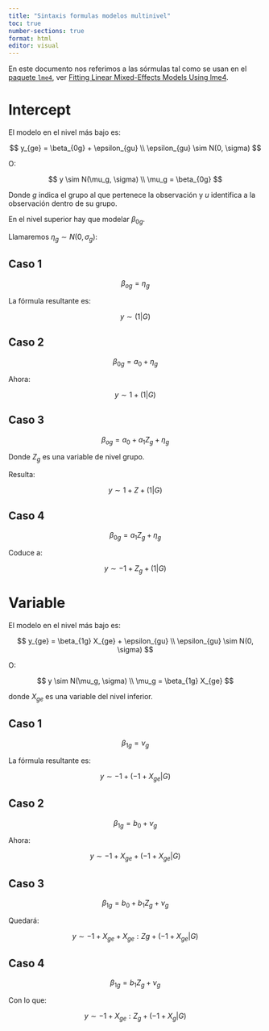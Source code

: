 ```yaml
---
title: "Sintaxis formulas modelos multinivel"
toc: true
number-sections: true
format: html
editor: visual
---
```


En este documento nos referimos a las sórmulas tal como se usan en el [paquete `lme4`](https://cran.r-project.org/web/packages/lme4/index.html), ver [Fitting Linear Mixed-Effects Models Using lme4](https://cran.r-project.org/web/packages/lme4/vignettes/lmer.pdf).

# Intercept

El modelo en el nivel más bajo es:

$$
y_{ge} = \beta_{0g} + \epsilon_{gu} \\
\epsilon_{gu} \sim N(0, \sigma)
$$

O:

$$
y \sim N(\mu_g, \sigma) \\
\mu_g = \beta_{0g}
$$

Donde $g$ indica el grupo al que pertenece la observación y $u$ identifica a la observación dentro de su grupo.

En el nivel superior hay que modelar $\beta_{0g}$.

Llamaremos $\eta_g \sim N(0, \sigma_g)$:

## Caso 1

$$
\beta_{og} = \eta_{g}
$$

La fórmula resultante es:

$$
y \sim (1|G)
$$

## Caso 2

$$
\beta_{0g} = a_0 + \eta_g  
$$

Ahora:

$$
y \sim 1 + (1|G)
$$

## Caso 3

$$
\beta_{og} = a_0 + a_1 Z_g + \eta_{g}
$$

Donde $Z_g$ es una variable de nivel grupo.

Resulta:

$$
y \sim 1+Z + (1|G) 
$$

## Caso 4

$$
\beta_{0g} = a_1 Z_g + \eta_g
$$

Coduce a:

$$
y \sim -1 + Z_g + (1 | G)
$$

# Variable

El modelo en el nivel más bajo es:

$$
y_{ge} = \beta_{1g} X_{ge} + \epsilon_{gu} \\
\epsilon_{gu} \sim N(0, \sigma)
$$

O:

$$
y \sim N(\mu_g, \sigma) \\
\mu_g = \beta_{1g} X_{ge}
$$

donde $X_{ge}$ es una variable del nivel inferior.

## Caso 1

$$
\beta_{1g} = \nu_{g}
$$

La fórmula resultante es:

$$
y \sim -1 + (-1 + X_{ge}|G)
$$

## Caso 2

$$
\beta_{1g} = b_0 + \nu_g
$$

Ahora:

$$
y \sim -1 + X_{ge} + (-1 + X_{ge}|G)
$$

## Caso 3

$$
\beta_{1g} = b_0 + b_1 Z_g + \nu_g
$$

Quedará:

$$
y \sim -1 + X_{ge} + X_{ge}:Z{g} + (-1 + X_{ge} | G)
$$

## Caso 4

$$
\beta_{1g} = b_1 Z_{g} + \nu_g
$$

Con lo que:

$$
y \sim -1 + X_{ge}:Z_g + (-1 + X_g | G)
$$
